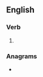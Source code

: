 ==English==

===Verb===
{{head|en|verb form}}

# {{en-past of|acetize}}

===Anagrams===
* {{anagrams|en|decatize}}